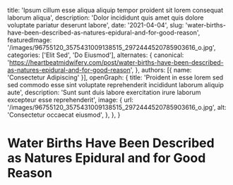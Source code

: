   title: 'Ipsum cillum esse aliqua aliquip tempor proident sit lorem consequat laborum aliqua',
  description: 'Dolor incididunt quis amet quis dolore voluptate pariatur deserunt labore',
  date: '2021-04-04',
  slug: 'water-births-have-been-described-as-natures-epidural-and-for-good-reason',
  featuredImage: '/images/96755120_3575431009138515_2972444520785903616_o.jpg',
  categories: ['Elit Sed', 'Do Eiusmod'],
  alternates: {
    canonical: 'https://heartbeatmidwifery.com/post/water-births-have-been-described-as-natures-epidural-and-for-good-reason',
  },
  authors: [{ name: 'Consectetur Adipiscing' }],
  openGraph: {
    title: 'Proident in esse lorem sed sed commodo esse sint voluptate reprehenderit incididunt laborum aliquip aute',
    description: 'Sunt sunt duis labore exercitation irure laborum excepteur esse reprehenderit',
    image: {
      url: '/images/96755120_3575431009138515_2972444520785903616_o.jpg',
      alt: 'Consectetur occaecat eiusmod',
    },
  },
}


# Water Births Have Been Described as Natures Epidural and for Good Reason

<Gallery>
  <GalleryItem
    src="/images/96755120_3575431009138515_2972444520785903616_o.jpg"
    size="large"
  />
  <GalleryItem
    src="/images/96806729_3575431215805161_455716255106596864_o.jpg"
    size="large"
  />
  <GalleryItem
    src="/images/97144177_3575431402471809_6646214259925581824_o.jpg"
    size="large"
  />
  <GalleryItem
    src="/images/97920927_3579184448763171_6601738756884004864_o.jpg"
    size="large"
  />
</Gallery>
